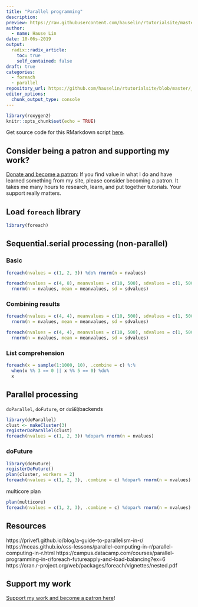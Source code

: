 ```yaml
---
title: "Parallel programming"
description: 
preview: https://raw.githubusercontent.com/hauselin/rtutorialsite/master/attachments/plot_dotdist.gif
author:
  - name: Hause Lin
date: 10-06s-2019
output:
  radix::radix_article:
    toc: true
    self_contained: false
draft: true
categories: 
  - foreach
  - parallel
repository_url: https://github.com/hauselin/rtutorialsite/blob/master/_posts/2019-02-22-why-we-should-never-use-barplots-use-geomquasirandom-instead/why-we-should-never-use-barplots-use-geomquasirandom-instead.Rmd
editor_options: 
  chunk_output_type: console
---
```


```r
library(roxygen2)
knitr::opts_chunk$set(echo = TRUE)
```

Get source code for this RMarkdown script [here](https://github.com/hauselin/rtutorialsite/blob/master/_posts/2019-02-22-why-we-should-never-use-barplots-use-geomquasirandom-instead/why-we-should-never-use-barplots-use-geomquasirandom-instead.Rmd).

## Consider being a patron and supporting my work?

[Donate and become a patron](https://donorbox.org/support-my-teaching): If you find value in what I do and have learned something from my site, please consider becoming a patron. It takes me many hours to research, learn, and put together tutorials. Your support really matters.

## Load `foreach` library

```r
library(foreach)
```









## Sequential.serial processing (non-parallel)

### Basic

```r
foreach(nvalues = c(1, 2, 3)) %do% rnorm(n = nvalues)
```



```r
foreach(nvalues = c(4, 8), meanvalues = c(10, 500), sdvalues = c(1, 500)) %do% 
  rnorm(n = nvalues, mean = meanvalues, sd = sdvalues)
```


### Combining results

```r
foreach(nvalues = c(4, 4), meanvalues = c(10, 500), sdvalues = c(1, 500), .combine = rbind) %do% 
  rnorm(n = nvalues, mean = meanvalues, sd = sdvalues)
```


```r
foreach(nvalues = c(4, 4), meanvalues = c(10, 500), sdvalues = c(1, 500), .combine = "+") %do% 
  rnorm(n = nvalues, mean = meanvalues, sd = sdvalues)
```

### List comprehension

```r
foreach(x = sample(1:1000, 10), .combine = c) %:%
  when(x %% 3 == 0 || x %% 5 == 0) %do%
  x
```


## Parallel processing

`doParallel`, `doFuture`, or `doSEQ`backends

```r
library(doParallel)
clust <- makeCluster(3)
registerDoParallel(clust)
foreach(nvalues = c(1, 2, 3)) %dopar% rnorm(n = nvalues)
```

### doFuture 

```r
library(doFuture)
registerDoFuture()
plan(cluster, workers = 2)
foreach(nvalues = c(1, 2, 3), .combine = c) %dopar% rnorm(n = nvalues)
```


multicore plan

```r
plan(multicore)
foreach(nvalues = c(1, 2, 3), .combine = c) %dopar% rnorm(n = nvalues)
```



## Resources

https://privefl.github.io/blog/a-guide-to-parallelism-in-r/
https://nceas.github.io/oss-lessons/parallel-computing-in-r/parallel-computing-in-r.html
https://campus.datacamp.com/courses/parallel-programming-in-r/foreach-futureapply-and-load-balancing?ex=6
https://cran.r-project.org/web/packages/foreach/vignettes/nested.pdf


## Support my work

[Support my work and become a patron here](https://donorbox.org/support-my-teaching)!
